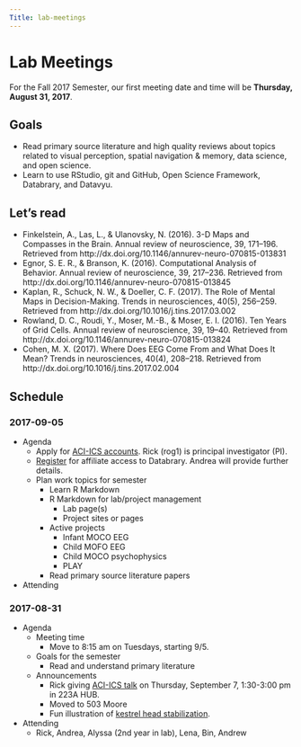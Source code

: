 ```yaml
---
Title: lab-meetings
---
```


# Lab Meetings

For the Fall 2017 Semester, our first meeting date and time will be **Thursday, August 31, 2017**.

## Goals

- Read primary source literature and high quality reviews about topics related to visual perception, spatial navigation & memory, data science, and open science.
- Learn to use RStudio, git and GitHub, Open Science Framework, Databrary, and Datavyu.

## Let's read

- Finkelstein, A., Las, L., & Ulanovsky, N. (2016). 3-D Maps and Compasses in the Brain. Annual review of neuroscience, 39, 171–196. Retrieved from http://dx.doi.org/10.1146/annurev-neuro-070815-013831
- Egnor, S. E. R., & Branson, K. (2016). Computational Analysis of Behavior. Annual review of neuroscience, 39, 217–236. Retrieved from http://dx.doi.org/10.1146/annurev-neuro-070815-013845
- Kaplan, R., Schuck, N. W., & Doeller, C. F. (2017). The Role of Mental Maps in Decision-Making. Trends in neurosciences, 40(5), 256–259. Retrieved from http://dx.doi.org/10.1016/j.tins.2017.03.002
- Rowland, D. C., Roudi, Y., Moser, M.-B., & Moser, E. I. (2016). Ten Years of Grid Cells. Annual review of neuroscience, 39, 19–40. Retrieved from http://dx.doi.org/10.1146/annurev-neuro-070815-013824
- Cohen, M. X. (2017). Where Does EEG Come From and What Does It Mean? Trends in neurosciences, 40(4), 208–218. Retrieved from http://dx.doi.org/10.1016/j.tins.2017.02.004

## Schedule

### 2017-09-05

- Agenda
    - Apply for [ACI-ICS accounts](https://ics.psu.edu/advanced-cyberinfrastructure/accounts/). Rick (rog1) is principal investigator (PI).
    - [Register](http://databrary.org/register) for affiliate access to Databrary. Andrea will provide further details.
    - Plan work topics for semester
        - Learn R Markdown
        - R Markdown for lab/project management
            - Lab page(s)
            - Project sites or pages
        - Active projects
            - Infant MOCO EEG
            - Child MOFO EEG
            - Child MOCO psychophysics
            - PLAY
        - Read primary source literature papers
- Attending

### 2017-08-31

- Agenda
    - Meeting time
        - Move to 8:15 am on Tuesdays, starting 9/5.
    - Goals for the semester
        - Read and understand primary literature
    - Announcements
        - Rick giving [ACI-ICS talk](http://gilmore-lab.github.io/aci-ics-2017-09-07/) on Thursday, September 7, 1:30-3:00 pm in 223A HUB.
        - Moved to 503 Moore
        - Fun illustration of [kestrel head stabilization](http://i.imgur.com/MbuGlD2.gifv).
- Attending
    - Rick, Andrea, Alyssa (2nd year in lab), Lena, Bin, Andrew

